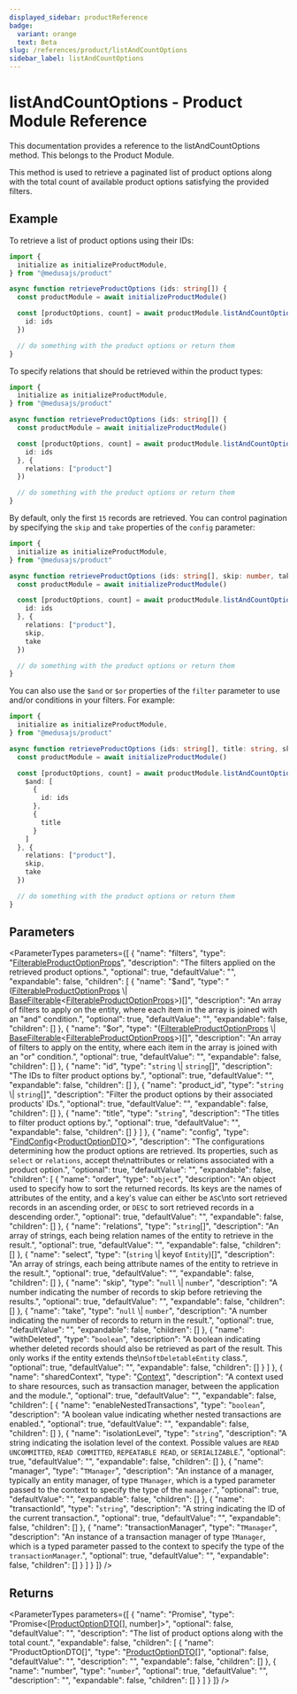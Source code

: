 ```yaml
---
displayed_sidebar: productReference
badge:
  variant: orange
  text: Beta
slug: /references/product/listAndCountOptions
sidebar_label: listAndCountOptions
---
```



# listAndCountOptions - Product Module Reference

This documentation provides a reference to the listAndCountOptions method. This belongs to the Product Module.

This method is used to retrieve a paginated list of product options along with the total count of available product options satisfying the provided filters.

## Example

To retrieve a list of product options using their IDs:

```ts
import {
  initialize as initializeProductModule,
} from "@medusajs/product"

async function retrieveProductOptions (ids: string[]) {
  const productModule = await initializeProductModule()

  const [productOptions, count] = await productModule.listAndCountOptions({
    id: ids
  })

  // do something with the product options or return them
}
```

To specify relations that should be retrieved within the product types:

```ts
import {
  initialize as initializeProductModule,
} from "@medusajs/product"

async function retrieveProductOptions (ids: string[]) {
  const productModule = await initializeProductModule()

  const [productOptions, count] = await productModule.listAndCountOptions({
    id: ids
  }, {
    relations: ["product"]
  })

  // do something with the product options or return them
}
```

By default, only the first `15` records are retrieved. You can control pagination by specifying the `skip` and `take` properties of the `config` parameter:

```ts
import {
  initialize as initializeProductModule,
} from "@medusajs/product"

async function retrieveProductOptions (ids: string[], skip: number, take: number) {
  const productModule = await initializeProductModule()

  const [productOptions, count] = await productModule.listAndCountOptions({
    id: ids
  }, {
    relations: ["product"],
    skip,
    take
  })

  // do something with the product options or return them
}
```

You can also use the `$and` or `$or` properties of the `filter` parameter to use and/or conditions in your filters. For example:

```ts
import {
  initialize as initializeProductModule,
} from "@medusajs/product"

async function retrieveProductOptions (ids: string[], title: string, skip: number, take: number) {
  const productModule = await initializeProductModule()

  const [productOptions, count] = await productModule.listAndCountOptions({
    $and: [
      {
        id: ids
      },
      {
        title
      }
    ]
  }, {
    relations: ["product"],
    skip,
    take
  })

  // do something with the product options or return them
}
```

## Parameters

<ParameterTypes parameters={[
  {
    "name": "filters",
    "type": "[FilterableProductOptionProps](../../product/interfaces/product.FilterableProductOptionProps.mdx)",
    "description": "The filters applied on the retrieved product options.",
    "optional": true,
    "defaultValue": "",
    "expandable": false,
    "children": [
      {
        "name": "$and",
        "type": "([FilterableProductOptionProps](../../product/interfaces/product.FilterableProductOptionProps.mdx) \\| [BaseFilterable](../../product/interfaces/product.BaseFilterable.mdx)&#60;[FilterableProductOptionProps](../../product/interfaces/product.FilterableProductOptionProps.mdx)&#62;)[]",
        "description": "An array of filters to apply on the entity, where each item in the array is joined with an \"and\" condition.",
        "optional": true,
        "defaultValue": "",
        "expandable": false,
        "children": []
      },
      {
        "name": "$or",
        "type": "([FilterableProductOptionProps](../../product/interfaces/product.FilterableProductOptionProps.mdx) \\| [BaseFilterable](../../product/interfaces/product.BaseFilterable.mdx)&#60;[FilterableProductOptionProps](../../product/interfaces/product.FilterableProductOptionProps.mdx)&#62;)[]",
        "description": "An array of filters to apply on the entity, where each item in the array is joined with an \"or\" condition.",
        "optional": true,
        "defaultValue": "",
        "expandable": false,
        "children": []
      },
      {
        "name": "id",
        "type": "`string` \\| `string`[]",
        "description": "The IDs to filter product options by.",
        "optional": true,
        "defaultValue": "",
        "expandable": false,
        "children": []
      },
      {
        "name": "product_id",
        "type": "`string` \\| `string`[]",
        "description": "Filter the product options by their associated products' IDs.",
        "optional": true,
        "defaultValue": "",
        "expandable": false,
        "children": []
      },
      {
        "name": "title",
        "type": "`string`",
        "description": "The titles to filter product options by.",
        "optional": true,
        "defaultValue": "",
        "expandable": false,
        "children": []
      }
    ]
  },
  {
    "name": "config",
    "type": "[FindConfig](../../product/interfaces/product.FindConfig.mdx)&#60;[ProductOptionDTO](../../product/interfaces/product.ProductOptionDTO.mdx)&#62;",
    "description": "The configurations determining how the product options are retrieved. Its properties, such as `select` or `relations`, accept the\nattributes or relations associated with a product option.",
    "optional": true,
    "defaultValue": "",
    "expandable": false,
    "children": [
      {
        "name": "order",
        "type": "`object`",
        "description": "An object used to specify how to sort the returned records. Its keys are the names of attributes of the entity, and a key's value can either be `ASC`\nto sort retrieved records in an ascending order, or `DESC` to sort retrieved records in a descending order.",
        "optional": true,
        "defaultValue": "",
        "expandable": false,
        "children": []
      },
      {
        "name": "relations",
        "type": "`string`[]",
        "description": "An array of strings, each being relation names of the entity to retrieve in the result.",
        "optional": true,
        "defaultValue": "",
        "expandable": false,
        "children": []
      },
      {
        "name": "select",
        "type": "(`string` \\| keyof `Entity`)[]",
        "description": "An array of strings, each being attribute names of the entity to retrieve in the result.",
        "optional": true,
        "defaultValue": "",
        "expandable": false,
        "children": []
      },
      {
        "name": "skip",
        "type": "`null` \\| `number`",
        "description": "A number indicating the number of records to skip before retrieving the results.",
        "optional": true,
        "defaultValue": "",
        "expandable": false,
        "children": []
      },
      {
        "name": "take",
        "type": "`null` \\| `number`",
        "description": "A number indicating the number of records to return in the result.",
        "optional": true,
        "defaultValue": "",
        "expandable": false,
        "children": []
      },
      {
        "name": "withDeleted",
        "type": "`boolean`",
        "description": "A boolean indicating whether deleted records should also be retrieved as part of the result. This only works if the entity extends the\n`SoftDeletableEntity` class.",
        "optional": true,
        "defaultValue": "",
        "expandable": false,
        "children": []
      }
    ]
  },
  {
    "name": "sharedContext",
    "type": "[Context](../../product/interfaces/product.Context.mdx)",
    "description": "A context used to share resources, such as transaction manager, between the application and the module.",
    "optional": true,
    "defaultValue": "",
    "expandable": false,
    "children": [
      {
        "name": "enableNestedTransactions",
        "type": "`boolean`",
        "description": "A boolean value indicating whether nested transactions are enabled.",
        "optional": true,
        "defaultValue": "",
        "expandable": false,
        "children": []
      },
      {
        "name": "isolationLevel",
        "type": "`string`",
        "description": "A string indicating the isolation level of the context. Possible values are `READ UNCOMMITTED`, `READ COMMITTED`, `REPEATABLE READ`, or `SERIALIZABLE`.",
        "optional": true,
        "defaultValue": "",
        "expandable": false,
        "children": []
      },
      {
        "name": "manager",
        "type": "`TManager`",
        "description": "An instance of a manager, typically an entity manager, of type `TManager`, which is a typed parameter passed to the context to specify the type of the `manager`.",
        "optional": true,
        "defaultValue": "",
        "expandable": false,
        "children": []
      },
      {
        "name": "transactionId",
        "type": "`string`",
        "description": "A string indicating the ID of the current transaction.",
        "optional": true,
        "defaultValue": "",
        "expandable": false,
        "children": []
      },
      {
        "name": "transactionManager",
        "type": "`TManager`",
        "description": "An instance of a transaction manager of type `TManager`, which is a typed parameter passed to the context to specify the type of the `transactionManager`.",
        "optional": true,
        "defaultValue": "",
        "expandable": false,
        "children": []
      }
    ]
  }
]} />

## Returns

<ParameterTypes parameters={[
  {
    "name": "Promise",
    "type": "Promise&#60;[[ProductOptionDTO](../../product/interfaces/product.ProductOptionDTO.mdx)[], number]&#62;",
    "optional": false,
    "defaultValue": "",
    "description": "The list of product options along with the total count.",
    "expandable": false,
    "children": [
      {
        "name": "ProductOptionDTO[]",
        "type": "[ProductOptionDTO](../../product/interfaces/product.ProductOptionDTO.mdx)[]",
        "optional": false,
        "defaultValue": "",
        "description": "",
        "expandable": false,
        "children": []
      },
      {
        "name": "number",
        "type": "`number`",
        "optional": true,
        "defaultValue": "",
        "description": "",
        "expandable": false,
        "children": []
      }
    ]
  }
]} />
